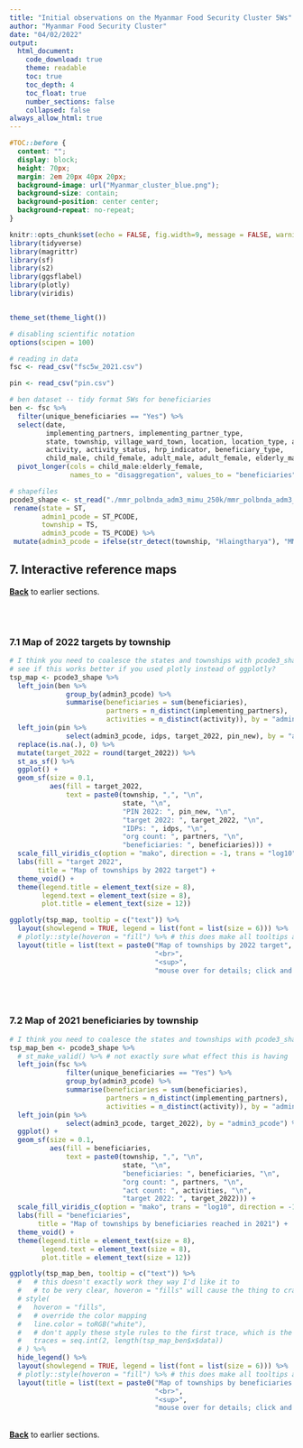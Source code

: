 ```yaml
---
title: "Initial observations on the Myanmar Food Security Cluster 5Ws"
author: "Myanmar Food Security Cluster"
date: "04/02/2022"
output: 
  html_document:
    code_download: true
    theme: readable
    toc: true
    toc_depth: 4
    toc_float: true
    number_sections: false
    collapsed: false
always_allow_html: true   
---
```


```css

#TOC::before {
  content: "";
  display: block;
  height: 70px;
  margin: 2em 20px 40px 20px;
  background-image: url("Myanmar_cluster_blue.png");
  background-size: contain;
  background-position: center center;
  background-repeat: no-repeat;
}
```

```{=html}
<style>
    body .main-container {
        max-width: 1280px;
    }
</style>
```

```r
knitr::opts_chunk$set(echo = FALSE, fig.width=9, message = FALSE, warning=FALSE)
library(tidyverse)
library(magrittr)
library(sf)
library(s2)
library(ggsflabel)
library(plotly)
library(viridis)


theme_set(theme_light())

# disabling scientific notation
options(scipen = 100)

# reading in data
fsc <- read_csv("fsc5w_2021.csv")

pin <- read_csv("pin.csv")

# ben dataset -- tidy format 5Ws for beneficiaries 
ben <- fsc %>% 
  filter(unique_beneficiaries == "Yes") %>%  
  select(date,
         implementing_partners, implementing_partner_type,
         state, township, village_ward_town, location, location_type, admin1_pcode, admin3_pcode,
         activity, activity_status, hrp_indicator, beneficiary_type, 
         child_male, child_female, adult_male, adult_female, elderly_male, elderly_female) %>% 
  pivot_longer(cols = child_male:elderly_female, 
               names_to = "disaggregation", values_to = "beneficiaries", values_drop_na = TRUE)

# shapefiles
pcode3_shape <- st_read("./mmr_polbnda_adm3_mimu_250k/mmr_polbnda_adm3_mimu_250k.shp", quiet = TRUE) %>% 
 rename(state = ST, 
        admin1_pcode = ST_PCODE,
        township = TS,
        admin3_pcode = TS_PCODE) %>% 
 mutate(admin3_pcode = ifelse(str_detect(township, "Hlaingtharya"), "MMR013008", admin3_pcode))
```


## 7. Interactive reference maps

**[Back](https://food-security-cluster-myanmar.github.io/mmr_5w_initial_observations/)** to earlier sections. 

<br><br>

### 7.1 Map of 2022 targets by township


```r
# I think you need to coalesce the states and townships with pcode3_shape or start with pcode3_shape
# see if this works better if you used plotly instead of ggplotly?
tsp_map <- pcode3_shape %>% 
  left_join(ben %>%
              group_by(admin3_pcode) %>% 
              summarise(beneficiaries = sum(beneficiaries),
                        partners = n_distinct(implementing_partners),
                        activities = n_distinct(activity)), by = "admin3_pcode") %>% 
  left_join(pin %>%
              select(admin3_pcode, idps, target_2022, pin_new), by = "admin3_pcode") %>% 
  replace(is.na(.), 0) %>% 
  mutate(target_2022 = round(target_2022)) %>% 
  st_as_sf() %>% 
  ggplot() + 
  geom_sf(size = 0.1,
          aes(fill = target_2022,
              text = paste0(township, ",", "\n",
                            state, "\n",
                            "PIN 2022: ", pin_new, "\n",
                            "target 2022: ", target_2022, "\n",
                            "IDPs: ", idps, "\n",
                            "org count: ", partners, "\n",
                            "beneficiaries: ", beneficiaries))) +
  scale_fill_viridis_c(option = "mako", direction = -1, trans = "log10") + 
  labs(fill = "target 2022",
       title = "Map of townships by 2022 target") +
  theme_void() + 
  theme(legend.title = element_text(size = 8),
        legend.text = element_text(size = 8),
        plot.title = element_text(size = 12)) 

ggplotly(tsp_map, tooltip = c("text")) %>%
  layout(showlegend = TRUE, legend = list(font = list(size = 6))) %>% 
  # plotly::style(hoveron = "fill") %>% # this does make all tooltips appear, but catching the edges is difficult sometimes
  layout(title = list(text = paste0("Map of townships by 2022 target",
                                    "<br>",
                                    "<sup>",
                                    "mouse over for details; click and drag to select and zoom","</sup>")))

```


<br><br>

### 7.2 Map of 2021 beneficiaries by township

```r

# I think you need to coalesce the states and townships with pcode3_shape or start with pcode3_shape
tsp_map_ben <- pcode3_shape %>%
  # st_make_valid() %>% # not exactly sure what effect this is having 
  left_join(fsc %>%
              filter(unique_beneficiaries == "Yes") %>% 
              group_by(admin3_pcode) %>% 
              summarise(beneficiaries = sum(beneficiaries),
                        partners = n_distinct(implementing_partners),
                        activities = n_distinct(activity)), by = "admin3_pcode") %>% 
  left_join(pin %>% 
              select(admin3_pcode, target_2022), by = "admin3_pcode") %>% 
  ggplot() + 
  geom_sf(size = 0.1,
          aes(fill = beneficiaries,
              text = paste0(township, ",", "\n",
                            state, "\n",
                            "beneficiaries: ", beneficiaries, "\n",
                            "org count: ", partners, "\n",
                            "act count: ", activities, "\n",
                            "target 2022: ", target_2022))) +
  scale_fill_viridis_c(option = "mako", trans = "log10", direction = -1, begin = 0.15) + 
  labs(fill = "beneficiaries",
       title = "Map of townships by beneficiaries reached in 2021") +
  theme_void() + 
  theme(legend.title = element_text(size = 8),
        legend.text = element_text(size = 8),
        plot.title = element_text(size = 12)) 

ggplotly(tsp_map_ben, tooltip = c("text")) %>%
  #   # this doesn't exactly work they way I'd like it to
  #   # to be very clear, hoveron = "fills" will cause the thing to crash 
  # style( 
  #   hoveron = "fills",
  #   # override the color mapping
  #   line.color = toRGB("white"),
  #   # don't apply these style rules to the first trace, which is the background graticule/grid
  #   traces = seq.int(2, length(tsp_map_ben$x$data))
  # ) %>%
  hide_legend() %>% 
  layout(showlegend = TRUE, legend = list(font = list(size = 6))) %>% 
  # plotly::style(hoveron = "fill") %>% # this does make all tooltips appear, but catching the edges is difficult sometimes
  layout(title = list(text = paste0("Map of townships by beneficiaries reached in 2021",
                                    "<br>",
                                    "<sup>",
                                    "mouse over for details; click and drag to select and zoom","</sup>")))

```

<br>
**[Back](https://food-security-cluster-myanmar.github.io/mmr_5w_initial_observations/)** to earlier sections. 